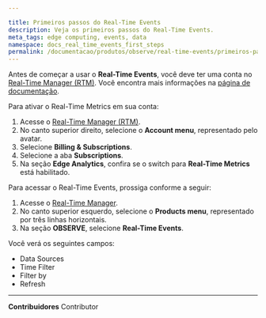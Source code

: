 ```yaml
---

title: Primeiros passos do Real-Time Events
description: Veja os primeiros passos do Real-Time Events.
meta_tags: edge computing, events, data
namespace: docs_real_time_events_first_steps
permalink: /documentacao/produtos/observe/real-time-events/primeiros-passos/
---
```


Antes de começar a usar o **Real-Time Events**, você deve ter uma conta no [Real-Time Manager (RTM)](https://console.azion.com/). Você encontra mais informações na [página de documentação](/pt-br/documentacao/produtos/gestao-de-contas/criar-conta/).

Para ativar o Real-Time Metrics em sua conta:

1. Acesse o [Real-Time Manager (RTM)](https://console.azion.com/).
2. No canto superior direito, selecione o **Account menu**, representado pelo avatar.
3. Selecione **Billing & Subscriptions**.
4. Selecione a aba **Subscriptions**.
5. Na seção **Edge Analytics**, confira se o switch para **Real-Time Metrics** está habilitado.

Para acessar o Real-Time Events, prossiga conforme a seguir:

1. Acesse o [Real-Time Manager](https://console.azion.com/).
2. No canto superior esquerdo, selecione o **Products menu**, representado por três linhas horizontais.
3. Na seção **OBSERVE**, selecione **Real-Time Events**.

Você verá os seguintes campos:

- Data Sources
- Time Filter
- Filter by
- Refresh



---


**Contribuidores** <ContributorList>Contributor</ContributorList>
